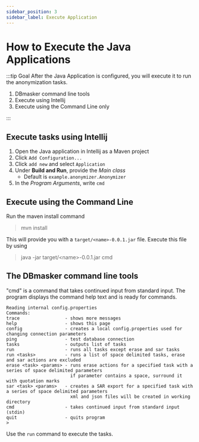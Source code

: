```yaml
---
sidebar_position: 3
sidebar_label: Execute Application
---
```


# How to Execute the Java Applications

:::tip Goal
After the Java Application is configured, you will execute it to run the anonymization tasks.

1. DBmasker command line tools
2. Execute using Intellij
3. Execute using the Command Line only

:::

## Execute tasks using Intellij

1. Open the Java application in Intellij as a Maven project
2. Click `Add Configuration...`
3. Click `add new` and select `Application`
4. Under **Build and Run**, provide the _Main class_
   - Default is `example.anonymizer.Anonymizer`
5. In the _Program Arguments_, write `cmd`

## Execute using the Command Line

Run the maven install command

> mvn install

This will provide you with a `target/<name>-0.0.1.jar` file. Execute this file by using

> java -jar target/<name\>-0.0.1.jar cmd

## The DBmasker command line tools

"cmd" is a command that takes continued input from standard input. The program displays the command help text and is ready for commands.

```
Reading internal config.properties
Commands:
trace                 - shows more messages
help                  - shows this page
config                - creates a local config.properties used for changing connection parameters
ping                  - test database connection
tasks                 - outputs list of tasks
run                   - runs all tasks except erase and sar tasks
run <tasks>           - runs a list of space delimited tasks, erase and sar actions are excluded
erase <task> <params> - runs erase actions for a specified task with a series of space delimited parameters
                        if parameter contains a space, surround it with quotation marks
sar <task> <params>   - creates a SAR export for a specified task with a series of space delimited parameters
                        xml and json files will be created in working directory
cmd                   - takes continued input from standard input (stdin)
quit                  - quits program
>
```

Use the `run` command to execute the tasks.
